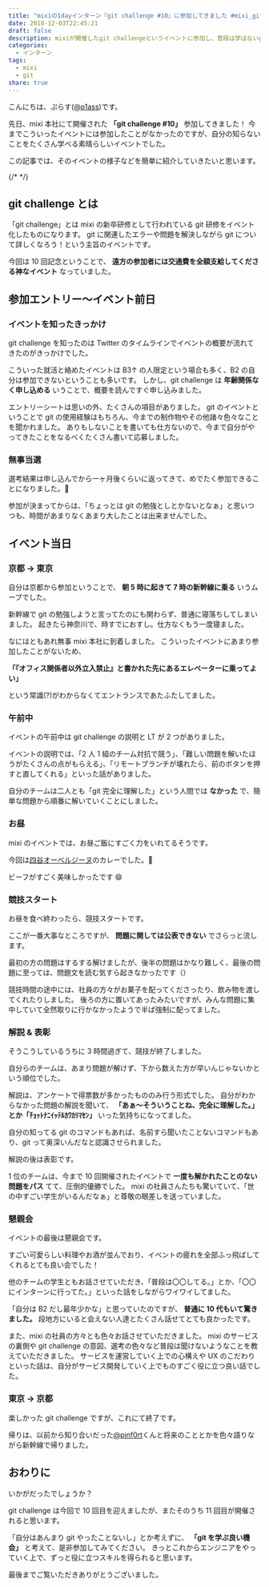 ```yaml
---
title: "mixiの1dayインターン『git challenge #10』に参加してきました #mixi_git"
date: 2018-12-03T22:45:21
draft: false
description: mixiが開催したgit challengeというイベントに参加し、普段は学ばないgitの奥深い機能などを知ることができました。
categories:
  - インターン
tags:
  - mixi
  - git
share: true
---
```



こんにちは、ぷらす([@p1ass](https://twitter.com/p1ass))です。

先日、mixi 本社にて開催された **「git challenge #10」** 参加してきました！
今までこういったイベントには参加したことがなかったのですが、自分の知らないことをたくさん学べる素晴らしいイベントでした。

この記事では、そのイベントの様子などを簡単に紹介していきたいと思います。

{/* <!--more--> */}

## git challenge とは

「git challenge」とは mixi の新卒研修として行われている git 研修をイベント化したものになります。
git に関連したエラーや問題を解決しながら git について詳しくなろう！という主旨のイベントです。

今回は 10 回記念ということで、 **遠方の参加者には交通費を全額支給してくださる神なイベント** なっていました。

## 参加エントリー〜イベント前日

### イベントを知ったきっかけ

git challenge を知ったのは Twitter のタイムラインでイベントの概要が流れてきたのがきっかけでした。

こういった就活と絡めたイベントは B3↑ の人限定という場合も多く、B2 の自分は参加できないということも多いです。
しかし、git challenge は **年齢関係なく申し込める** いうことで、概要を読んですぐ申し込みました。

<Twitter url="https://twitter.com/p1ass/status/1047059015509921792" />

<Twitter url="https://twitter.com/p1ass/status/1047091695014227968" />

エントリーシートは思いの外、たくさんの項目がありました。
git のイベントということで git の使用経験はもちろん、今までの制作物やその他諸々色々なことを聞かれました。
ありもしないことを書いても仕方ないので、今まで自分がやってきたことをなるべくたくさん書いて応募しました。

### 無事当選

選考結果は申し込んでから一ヶ月後くらいに返ってきて、めでたく参加できることになりました。🎉

<Twitter url="https://twitter.com/p1ass/status/1063249974983450626" />

参加が決まってからは、「ちょっとは git の勉強としとかないとなぁ」と思いつつも、時間があまりなくあまり大したことは出来ませんでした。

<Twitter url="https://twitter.com/p1ass/status/1067605592435347456" />

## イベント当日

### 京都 → 東京

自分は京都から参加ということで、 **朝 5 時に起きて 7 時の新幹線に乗る** いうムーブでした。

新幹線で git の勉強しようと言ってたのにも関わらず、普通に寝落ちしてしまいました。
起きたら神奈川で、時すでにおすし。仕方なくもう一度寝ました。

<Twitter url="https://twitter.com/p1ass/status/1068657196123078657" />

なにはともあれ無事 mixi 本社に到着しました。
こういったイベントにあまり参加したことがないため、

**「『オフィス関係者以外立入禁止』と書かれた先にあるエレベーターに乗ってよい」**

という常識(?)がわからなくてエントランスであたふたしてました。

<Twitter url="https://twitter.com/p1ass/status/1068681666678337537" />

### 午前中

イベントの午前中は git challenge の説明と LT が 2 つがありました。

イベントの説明では、「2 人 1 組のチーム対抗で競う」、「難しい問題を解いたほうがたくさんの点がもらえる」、「リモートブランチが壊れたら、前のボタンを押すと直してくれる」といった話がありました。

自分のチームは二人とも「git 完全に理解した」という人間では **なかった** で、簡単な問題から順番に解いていくことにしました。

### お昼

mixi のイベントでは、お昼ご飯にすごく力をいれてるそうです。

今回は[四谷オーベルジーヌ](http://www.aubergine.co.jp)のカレーでした。🍛

ビーフがすごく美味しかったです 😄

<Twitter url="https://twitter.com/p1ass/status/1068719007358808064" />

### 競技スタート

お昼を食べ終わったら、競技スタートです。

ここが一番大事なところですが、 **問題に関しては公表できない** でさらっと流します。

最初の方の問題はするする解けましたが、後半の問題はかなり難しく、最後の問題に至っては、問題文を読む気すら起きなかったです（）

競技時間の途中には、社員の方々がお菓子を配ってくださったり、飲み物を渡してくれたりしました。
後ろの方に置いてあったみたいですが、みんな問題に集中していて全然取りに行かなかったようで半ば強制に配ってました。

### 解説 & 表彰

そうこうしているうちに 3 時間過ぎて、競技が終了しました。

自分らのチームは、あまり問題が解けず、下から数えた方が早いんじゃないかという順位でした。

解説は、アンケートで得票数が多かったもののみ行う形式でした。
自分がわからなかった問題の解説を聞いて、 **「あぁ〜そういうことね、完全に理解した。」**とか**「ﾁｮｯﾄﾅﾆｲｯﾃﾙｶﾜｶﾘﾏｾﾝ」** いった気持ちになってました。

自分の知ってる git のコマンドもあれば、名前すら聞いたことないコマンドもあり、git って奥深いんだなと認識させられました。

解説の後は表彰です。

1 位のチームは、今まで 10 回開催されたイベントで **一度も解かれたことのない問題をパス** てて、圧倒的優勝でした。
mixi の社員さんたちも驚いていて、「世の中すごい学生がいるんだなぁ」と尊敬の眼差しを送っていました。

### 懇親会

イベントの最後は懇親会です。

すごい可愛らしい料理やお酒が並んでおり、イベントの疲れを全部ふっ飛ばしてくれるとても良い会でした！

<Twitter url="https://twitter.com/p1ass/status/1068793322225844224" />

他のチームの学生ともお話させていただき、「普段は〇〇してる。」とか、「〇〇にインターンに行ってた。」といった話をしながらワイワイしてました。

「自分は B2 だし最年少かな」と思っていたのですが、 **普通に 10 代もいて驚きました。** 段地方にいると会えない人達とたくさん話せてとても良かったです。

また、mixi の社員の方々とも色々お話させていただきました。
mixi のサービスの裏側や git challenge の意図、選考の色々など普段は聞けないようなことを教えていただきました。
サービスを運営していく上での心構えや UX のこだわりといった話は、自分がサービス開発していく上でものすごく役に立つ良い話でした。

### 東京 → 京都

楽しかった git challenge ですが、これにて終了です。

帰りは、以前から知り合いだった[@pinf0rt](https://twitter.com/pinf0rt)くんと将来のこととかを色々語りながら新幹線で帰りました。

<Twitter url="https://twitter.com/p1ass/status/1068868964313260032" />

## おわりに

いかがだったでしょうか？

git challenge は今回で 10 回目を迎えましたが、またそのうち 11 回目が開催されると思います。

「自分はあんまり git やったことないし」とか考えずに、 **「git を学ぶ良い機会」** と考えて、是非参加してみてください。
きっとこれからエンジニアをやっていく上で、ずっと役に立つスキルを得られると思います。

最後までご覧いただきありがとうございました。
